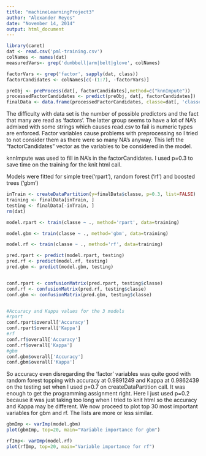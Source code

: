 ```yaml
---
title: "machineLearningProject3"
author: "Alexander Reyes"
date: "November 14, 2014"
output: html_document
---
```



```r
library(caret)
dat <- read.csv('pml-training.csv')
colNames <- names(dat)
measuredVars<- grep('dumbbell|arm|belt|glove', colNames)

factorVars <- grep('factor', sapply(dat, class))
factorCandidates <- colNames[c(-(1:7), -factorVars)]

preObj <- preProcess(dat[, factorCandidates],method=c("knnImpute"))
processedFactorCandidates <- predict(preObj, dat[, factorCandidates])
finalData <- data.frame(processedFactorCandidates, classe=dat[, 'classe'])
```

The difficulty with data set is the number of possible predictors and the fact that many are read as 'factors'.  The latter group seems to have a lot of NA's admixed with some strings which causes read.csv to fail is numeric types are enforced.  Factor variables cause problems with preprocessing so I tried to not consider them as there were so many NA's anyway.  This left the "factorCandidates" vector as the variables to be considered in the model.

knnImpute was used to fill in NA's in the factorCandidates.  I used p=0.3 to save time on the training for the knit html call.

Models were fitted for simple tree('rpart'),  random forest ('rf') and boosted trees ('gbm')

```r

inTrain <- createDataPartition(y=finalData$classe, p=0.3, list=FALSE)
training <- finalData[inTrain, ]
testing <- finalData[-inTrain, ]
rm(dat)

```


```r
model.rpart <- train(classe ~ ., method='rpart', data=training)
```

```r
model.gbm <- train(classe ~ ., method='gbm', data=training)

```

```r
model.rf <- train(classe ~ ., method='rf', data=training)
```




```r
pred.rpart <- predict(model.rpart, testing)
pred.rf <- predict(model.rf, testing)
pred.gbm <- predict(model.gbm, testing)


conf.rpart <- confusionMatrix(pred.rpart, testing$classe)
conf.rf <- confusionMatrix(pred.rf, testing$classe)
conf.gbm <- confusionMatrix(pred.gbm, testing$classe)


#Accuracy and Kappa values for the 3 models
#rpart
conf.rpart$overall['Accuracy']
conf.rpart$overall['Kappa']
#rf
conf.rf$overall['Accuracy']
conf.rf$overall['Kappa']
#gbm
conf.gbm$overall['Accuracy']
conf.gbm$overall['Kappa']


```


So accuracy even disregarding the 'factor' variables was quite good with random forest topping with accuracy at  0.9891249 and Kappa at 0.9862439 on the testing set when I used p=0.7 on createDataPartition call.  It was enough to get the programming assignment right.  Here I just used p=0.2 because it was just taking too long when I tried to knit html so the accuracy and Kappa may be different.  We now proceed to plot top 30 most important variables for gbm and rf.  The lists are more or less similar.


```r
gbmImp <- varImp(model.gbm)
plot(gbmImp, top=20, main="Variable importance for gbm")

rfImp<- varImp(model.rf)
plot(rfImp, top=20, main="Variable importance for rf")
```
